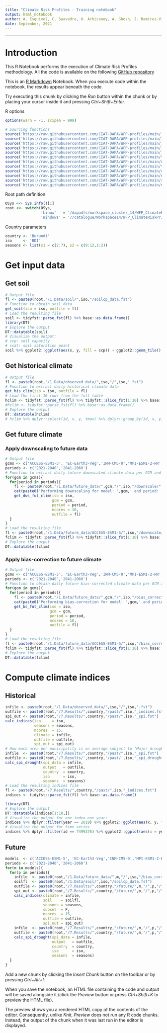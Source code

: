 ```yaml
---
title: "Climate Risk Profiles - Training notebook"
output: html_notebook
author: A. Esquivel, C. Saavedra, H. Achicanoy, A. Ghosh, J. Ramirez-Villegas
date: September, 2021
---
```


```{=html}
<style type="text/css">
.main-container {
  max-width: 1800px;
  margin-left: auto;
  margin-right: auto;
}
</style>
```

------------------------------------------------------------------------

# Introduction

This R Notebook performs the execution of Climate Risk Profiles methodology. All the code is available on the following [GitHub repository]()

This is an [R Markdown](http://rmarkdown.rstudio.com) Notebook. When you execute code within the notebook, the results appear beneath the code.

Try executing this chunk by clicking the *Run* button within the chunk or by placing your cursor inside it and pressing *Ctrl+Shift+Enter*.

R options

```r
options(warn = -1, scipen = 999)

# Sourcing functions
source('https://raw.githubusercontent.com/CIAT-DAPA/WFP-profiles/main/_main_functions.R')         # Main functions
source('https://raw.githubusercontent.com/CIAT-DAPA/WFP-profiles/main/_get_soil_data.R')          # Get soil data
source('https://raw.githubusercontent.com/CIAT-DAPA/WFP-profiles/main/_calc_indices.R')           # Calculating agro-indices
source('https://raw.githubusercontent.com/CIAT-DAPA/WFP-profiles/main/_calc_indices2.R')          # Calculating agro-indices
source('https://raw.githubusercontent.com/CIAT-DAPA/WFP-profiles/main/_calc_spi_drought.R')       # SPI calculation
source('https://raw.githubusercontent.com/CIAT-DAPA/WFP-profiles/main/time_series_plot.R')        # Time series graphs
source('https://raw.githubusercontent.com/CIAT-DAPA/WFP-profiles/main/maps.R')                    # Maps
source('https://raw.githubusercontent.com/CIAT-DAPA/WFP-profiles/main/time_series_plot_region.R') # Time series graphs by region
source('https://raw.githubusercontent.com/CIAT-DAPA/WFP-profiles/main/climatology_plot.R')        # Climatology graph. 
source('https://raw.githubusercontent.com/CIAT-DAPA/WFP-profiles/main/elv_map.R')                 # Elevation map. 
source('https://raw.githubusercontent.com/CIAT-DAPA/WFP-profiles/main/summary.R')                 # summary indices (mean, median...)
source('https://raw.githubusercontent.com/CIAT-DAPA/WFP-profiles/main/migration/_get_climate4regions_districts.R') # Filter climate for districts of interest
```

Root path definition

```r
OSys <<- Sys.info()[1]
root <<- switch(OSys,
                'Linux'   = '/dapadfs/workspace_cluster_14/WFP_ClimateRiskPr',
                'Windows' = '//catalogue/Workspace14/WFP_ClimateRiskPr/Harold/WFP_ClimateRiskPr')
```

Country parameters

```r
country <- 'Burundi'
iso     <- 'BDI'
seasons <- list(s1 = c(2:7), s2 = c(9:12,1:2))
```

# Get input data

## Get soil

```r
# Output file
fl <- paste0(root,"/1.Data/soil/",iso,"/soilcp_data.fst")
# Function to obtain soil data
get_soil(iso = iso, outfile = fl)
# Load the resulting file
soil <- tidyfst::parse_fst(fl) %>% base::as.data.frame()
library(DT)
# Explore the output
DT::datatable(soil)
# Visualize the output:
# scp: soil capacity
# ssat: soil saturation point
soil %>% ggplot2::ggplot(aes(x, y, fill = scp)) + ggplot2::geom_tile() + ggplot2::coord_equal() + ggplot2::theme_bw() + ggplot2::scale_fill_continuous(type = 'viridis')
```

## Get historical climate

```r
# Output file
fl <- paste0(root,"/1.Data/observed_data/",iso,"/",iso,".fst")
# Function to extract daily historical climate data
get_his_clim(iso = iso, outfile = fl)
# Load the first 10 rows from the full table
hclim <- tidyfst::parse_fst(fl) %>% tidyfst::slice_fst(1:10) %>% base::as.data.frame()
#hclim <- tidyfst::parse_fst(fl) %>% base::as.data.frame()
# Explore the output
DT::datatable(hclim)
# hclim %>% dplyr::select(id, x, y, tmax) %>% dplyr::group_by(id, x, y) %>% dplyr::summarise(tmax = mean(tmax, na.rm = T)) %>% ggplot2::ggplot(aes(x, y, fill = tmax)) + ggplot2::geom_tile() + ggplot2::coord_equal() + ggplot2::theme_bw() + ggplot2::scale_fill_continuous(type = 'viridis')
```

## Get future climate

### Apply downscaling to future data

```r
# Output file
gcms <- c('ACCESS-ESM1-5', 'EC-Earth3-Veg','INM-CM5-0','MPI-ESM1-2-HR','MRI-ESM2-0')
periods <- c('2021-2040','2041-2060')
# Function to extract daily future downscaled climate data per GCM and period
for(gcm in gcms){
  for(period in periods){
    fl <- paste0(root,"/1.Data/future_data/",gcm,"/",iso,"/downscale/",period,"/",iso,".fst")
    cat(paste0('Performing downscaling for model: ',gcm,' and period: ',period))
    get_dws_fut_clim(iso = iso,
                     gcm = gcm,
                     period = period,
                     ncores = 10,
                     outfile = fl)
  }
}
# Load the resulting file
fl <- paste0(root,"/1.Data/future_data/ACCESS-ESM1-5/",iso,"/downscale/2021-2040/",iso,".fst")
fclim <- tidyfst::parse_fst(fl) %>% tidyfst::slice_fst(1:10) %>% base::as.data.frame()
# Explore the output
DT::datatable(fclim)
```

### Apply bias-correction to future climate

```r
# Output file
gcms <- c('ACCESS-ESM1-5', 'EC-Earth3-Veg','INM-CM5-0','MPI-ESM1-2-HR','MRI-ESM2-0')
periods <- c('2021-2040','2041-2060')
# Function to obtain daily future bias-corrected climate data per GCM and period
for(gcm in gcms){
  for(period in periods){
    fl <- paste0(root,"/1.Data/future_data/",gcm,"/",iso,"/bias_corrected/",period,"/",iso,".fst")
    cat(paste0('Performing bias-correction for model: ',gcm,' and period: ',period))
    get_bc_fut_clim(iso = iso,
                    gcm = gcm,
                    period = period,
                    ncores = 10,
                    outfile = fl)
  }
}
# Load the resulting file
fl <- paste0(root,"/1.Data/future_data/ACCESS-ESM1-5/",iso,"/bias_corrected/2021-2040/",iso,".fst")
fclim <- tidyfst::parse_fst(fl) %>% tidyfst::slice_fst(1:10) %>% base::as.data.frame()
# Explore the output
DT::datatable(fclim)
```

# Compute climate indices

## Historical

```r
infile <- paste0(root,"/1.Data/observed_data/",iso,"/",iso,".fst")
outfile <- paste0(root,"/7.Results/",country,"/past/",iso,"_indices.fst")
spi_out <- paste0(root,"/7.Results/",country,"/past/",iso,"_spi.fst")
calc_indices(iso     = iso,
             seasons = seasons,
             ncores  = 15,
             climate = infile,
             outfile = outfile,
             spi_out = spi_out)
# How much area per municipality is on average subject to ‘Major droughts’ (SPI < -1.5)
infile  <- paste0(root,"/7.Results/",country,"/past/",iso,"_spi.fst")
outfile <- paste0(root,'/7.Results/',country,'/past/',iso,'_spi_drought.fst')
calc_spi_drought(spi_data = infile,
                 output   = outfile,
                 country  = country,
                 iso      = iso,
                 seasons  = seasons)
# Load the resulting indices file
fl <- paste0(root,"/7.Results/",country,"/past/",iso,"_indices.fst")
indices <- tidyfst::parse_fst(fl) %>% base::as.data.frame()
```

```r
library(DT)
# Explore the output
DT::datatable(indices[1:10,])
# Visualize the output for one index-one year:
indices %>% dplyr::filter(year == 2019) %>% ggplot2::ggplot(aes(x, y, fill = ATR)) + ggplot2::geom_tile() + ggplot2::coord_equal() + ggplot2::theme_bw() + ggplot2::scale_fill_continuous(type = 'viridis') + ggplot2::facet_wrap(~season)
# Visualize the output for time series
indices %>% dplyr::filter(id == 7499376) %>% ggplot2::ggplot(aes(x = year, y = ATR, colour = factor(season))) + ggplot2::geom_line() + ggplot2::theme_bw()
```

## Future

```r
models  <- c('ACCESS-ESM1-5', 'EC-Earth3-Veg','INM-CM5-0','MPI-ESM1-2-HR','MRI-ESM2-0')
periods <- c('2021-2040','2041-2060')
for(m in models){
  for(p in periods){
    infile  <- paste0(root,"/1.Data/future_data/",m,"/",iso,"/bias_corrected/",p,"/",iso,".fst")
    soilfl  <- paste0(root,"/1.Data/soil/",iso,"/soilcp_data.fst")
    outfile <- paste0(root,"/7.Results/",country,"/future/",m,"/",p,"/",iso,"_indices.fst")
    spi_out <- paste0(root,"/7.Results/",country,"/future/",m,"/",p,"/",iso,"_spi.fst")
    calc_indices(climate = infile,
                 soil    = soilfl,
                 seasons = seasons,
                 subset  = F,
                 ncores  = 15,
                 outfile = outfile,
                 spi_out = spi_out)
    infile  <- paste0(root,"/7.Results/",country,"/future/",m,"/",p,"/",iso,"_spi.fst")
    outfile <- paste0(root,"/7.Results/",country,"/future/",m,"/",p,"/",iso,"_spi_drought.fst")
    calc_spi_drought(spi_data = infile,
                     output   = outfile,
                     country  = country,
                     iso      = iso,
                     seasons  = seasons)
  }
}
```

Add a new chunk by clicking the *Insert Chunk* button on the toolbar or by pressing *Ctrl+Alt+I*.

When you save the notebook, an HTML file containing the code and output will be saved alongside it (click the *Preview* button or press *Ctrl+Shift+K* to preview the HTML file).

The preview shows you a rendered HTML copy of the contents of the editor. Consequently, unlike *Knit*, *Preview* does not run any R code chunks. Instead, the output of the chunk when it was last run in the editor is displayed.
